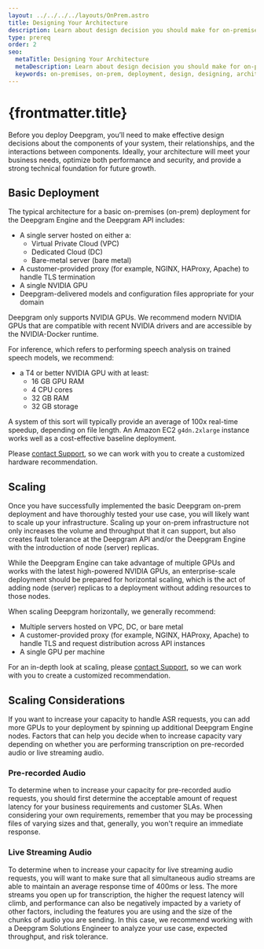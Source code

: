 ```yaml
---
layout: ../../../../layouts/OnPrem.astro
title: Designing Your Architecture
description: Learn about design decision you should make for on-premises deployments of Deepgram products.
type: prereq
order: 2
seo:
  metaTitle: Designing Your Architecture
  metaDescription: Learn about design decision you should make for on-premises deployments of Deepgram products.
  keywords: on-premises, on-prem, deployment, design, designing, architecture, required components, required
---
```



# {frontmatter.title}

Before you deploy Deepgram, you’ll need to make effective design decisions about the components of your system, their relationships, and the interactions between components. Ideally, your architecture will meet your business needs, optimize both performance and security, and provide a strong technical foundation for future growth.

## Basic Deployment

The typical architecture for a basic on-premises (on-prem) deployment for the Deepgram Engine and the Deepgram API includes:

- A single server hosted on either a:
  - Virtual Private Cloud (VPC)
  - Dedicated Cloud (DC)
  - Bare-metal server (bare metal)
- A customer-provided proxy (for example, NGINX, HAProxy, Apache) to handle TLS termination
- A single NVIDIA GPU
- Deepgram-delivered models and configuration files appropriate for your domain

<Alert type="warning">

Deepgram only supports NVIDIA GPUs. We recommend modern NVIDIA GPUs that are compatible with recent NVIDIA drivers and are accessible by the NVIDIA-Docker runtime.

</Alert>

For inference, which refers to performing speech analysis on trained speech models, we recommend:

- a T4 or better NVIDIA GPU with at least:
  - 16 GB GPU RAM
  - 4 CPU cores
  - 32 GB RAM
  - 32 GB storage

A system of this sort will typically provide an average of 100x real-time speedup, depending on file length. An Amazon EC2 `g4dn.2xlarge` instance works well as a cost-effective baseline deployment.

Please [contact Support](/support/), so we can work with you to create a customized hardware recommendation.

## Scaling

Once you have successfully implemented the basic Deepgram on-prem deployment and have thoroughly tested your use case, you will likely want to scale up your infrastructure. Scaling up your on-prem infrastructure not only increases the volume and throughput that it can support, but also creates fault tolerance at the Deepgram API and/or the Deepgram Engine with the introduction of node (server) replicas.

<Alert type="warning">

While the Deepgram Engine can take advantage of multiple GPUs and works with the latest high-powered NVIDIA GPUs, an enterprise-scale deployment should be prepared for horizontal scaling, which is the act of adding node (server) replicas to a deployment without adding resources to those nodes.

</Alert>

When scaling Deepgram horizontally, we generally recommend:

- Multiple servers hosted on VPC, DC, or bare metal
- A customer-provided proxy (for example, NGINX, HAProxy, Apache) to handle TLS and request distribution across API instances
- A single GPU per machine

For an in-depth look at scaling, please [contact Support](/support/), so we can work with you to create a customized recommendation.

## Scaling Considerations

If you want to increase your capacity to handle ASR requests, you can add more GPUs to your deployment by spinning up additional Deepgram Engine nodes. Factors that can help you decide when to increase capacity vary depending on whether you are performing transcription on pre-recorded audio or live streaming audio.

### Pre-recorded Audio

To determine when to increase your capacity for pre-recorded audio requests, you should first determine the acceptable amount of request latency for your business requirements and customer SLAs. When considering your own requirements, remember that you may be processing files of varying sizes and that, generally, you won't require an immediate response.

### Live Streaming Audio

To determine when to increase your capacity for live streaming audio requests, you will want to make sure that all simultaneous audio streams are able to maintain an average response time of 400ms or less. The more streams you open up for transcription, the higher the request latency will climb, and performance can also be negatively impacted by a variety of other factors, including the features you are using and the size of the chunks of audio you are sending. In this case, we recommend working with a Deepgram Solutions Engineer to analyze your use case, expected throughput, and risk tolerance.
